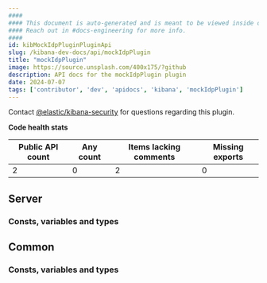 ```yaml
---
####
#### This document is auto-generated and is meant to be viewed inside our experimental, new docs system.
#### Reach out in #docs-engineering for more info.
####
id: kibMockIdpPluginPluginApi
slug: /kibana-dev-docs/api/mockIdpPlugin
title: "mockIdpPlugin"
image: https://source.unsplash.com/400x175/?github
description: API docs for the mockIdpPlugin plugin
date: 2024-07-07
tags: ['contributor', 'dev', 'apidocs', 'kibana', 'mockIdpPlugin']
---
```




Contact [@elastic/kibana-security](https://github.com/orgs/elastic/teams/kibana-security) for questions regarding this plugin.

**Code health stats**

| Public API count  | Any count | Items lacking comments | Missing exports |
|-------------------|-----------|------------------------|-----------------|
| 2 | 0 | 2 | 0 |

## Server

### Consts, variables and types
<DocDefinitionList data={mockIdpPluginObj.server.misc}/>

## Common

### Consts, variables and types
<DocDefinitionList data={mockIdpPluginObj.common.misc}/>

